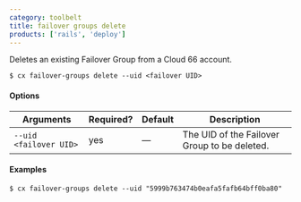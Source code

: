 ```yaml
---
category: toolbelt
title: failover groups delete
products: ['rails', 'deploy']
---
```


Deletes an existing Failover Group from a Cloud 66 account.

```shell
$ cx failover-groups delete --uid <failover UID>
```

#### Options

| Arguments | Required? | Default | Description |
| --- | --- | --- | --- |
| `--uid <failover UID>` | yes | — | The UID of the Failover Group to be deleted. |

#### Examples

```shell
$ cx failover-groups delete --uid "5999b763474b0eafa5fafb64bff0ba80"
```
